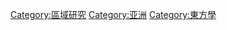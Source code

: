 {{Commonscat|Orientalism}}

[[Category:區域研究|Category:區域研究]]
[[Category:亚洲|Category:亚洲]]
[[Category:東方學|Category:東方學]]
